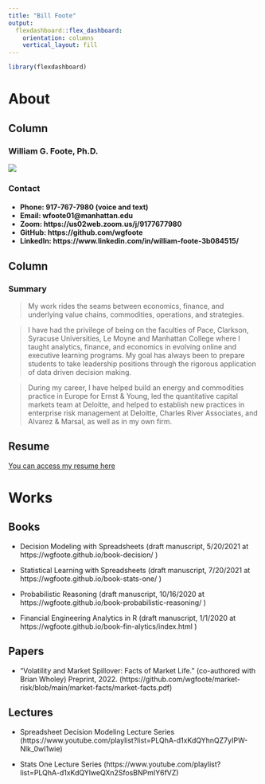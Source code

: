 ---
title: "Bill Foote"
output: 
  flexdashboard::flex_dashboard:
    orientation: columns
    vertical_layout: fill
---

```{r setup, include=FALSE}
library(flexdashboard)
```

About
=====================================

Column {data-width=350}
-------------------------------------

### **William G. Foote, Ph.D.**

![](images/photo.jpg)

### **Contact**

<h4>
- **Phone:  917-767-7980** (voice and text)            
- **Email:  wfoote01@manhattan.edu **
- **Zoom: https://us02web.zoom.us/j/9177677980 **
- **GitHub: https://github.com/wgfoote **
- **LinkedIn: https://www.linkedin.com/in/william-foote-3b084515/ **
</h4>

Column {data-width=650}
------------------------------------ 

### Summary

> My work rides the seams between economics, finance, and underlying value chains, commodities, operations, and strategies. 

>I have had the privilege of being on the faculties of Pace, Clarkson, Syracuse Universities, Le Moyne and Manhattan College where I taught analytics, finance, and economics in evolving online and executive learning programs. My goal has always been to prepare students to take leadership positions through the rigorous application of data driven decision making.

>During my career, I have helped build an energy and commodities practice in Europe for Ernst & Young, led the quantitative capital markets team at Deloitte, and helped to establish new practices in enterprise risk management at Deloitte, Charles River Associates, and Alvarez & Marsal, as well as in my own firm.


<h2> Resume </h2>

[You can access my resume here](doc/resume.pdf)

Works
==============================================

<h2> Books </h2>

- Decision Modeling with Spreadsheets (draft manuscript, 5/20/2021 at https://wgfoote.github.io/book-decision/ )

- Statistical Learning with Spreadsheets (draft manuscript, 7/20/2021 at https://wgfoote.github.io/book-stats-one/ )

- Probabilistic Reasoning (draft manuscript, 10/16/2020 at https://wgfoote.github.io/book-probabilistic-reasoning/ )

- Financial Engineering Analytics in R (draft manuscript, 1/1/2020 at https://wgfoote.github.io/book-fin-alytics/index.html )

<h2> Papers </h2>

- “Volatility and Market Spillover: Facts of Market Life.” (co-authored with Brian Wholey) Preprint,  2022. (https://github.com/wgfoote/market-risk/blob/main/market-facts/market-facts.pdf)

<h2> Lectures </h2>

- Spreadsheet Decision Modeling Lecture Series (https://www.youtube.com/playlist?list=PLQhA-d1xKdQYhnQZ7yIPW-Nlk_0wI1wie)

- Stats One Lecture Series (https://www.youtube.com/playlist?list=PLQhA-d1xKdQYlweQXn2SfosBNPmIY6fVZ)
